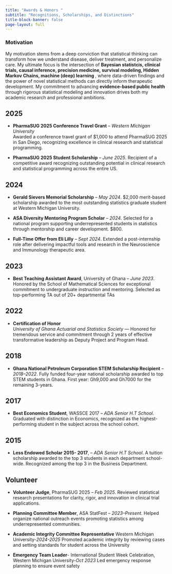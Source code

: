 ```yaml
---
title: "Awards & Honors "
subtitle: "Recognitions, Scholarships, and Distinctions"
title-block-banner: false
page-layout: full
---
```


### Motivation

My motivation stems from a deep conviction that statistical thinking can transform how we understand disease, deliver treatment, and personalize care. My ultimate focus is the intersection of **Bayesian statistcis, clinical trials, causal inference, precision medicine, survival modeling, Hidden Markov Chains, machine (deep) learning **, where data-driven findings and the power of novel statistical methods can directly inform therapeutic development. My commitment to advancing **evidence-based public health** through rigorous statistical modeling and innovation drives both my academic research and professional ambitions. 

## 2025
- **PharmaSUG 2025 Conference Travel Grant** – *Western Michigan University*  
  Awarded a conference travel grant of $1,000 to attend PharmaSUG 2025 in San Diego, recognizing excellence in clinical research and statistical programming.


- **PharmaSUG 2025 Student Scholarship** – *June 2025*. Recipient of a competitive award recognizing outstanding potential in clinical research and statistical programming across the entire US.




## 2024
- **Gerald Sievers Memorial Scholarship** – *May 2024*. \$2,000 merit-based scholarship awarded to the most outstanding statistics graduate student at Western Michigan University.

- **ASA Diversity Mentoring Program Scholar** – *2024*. Selected for a national program supporting underrepresented students in statistics through mentorship and career development. \$800.

- **Full-Time Offer from Eli Lilly** – *Sept 2024*. Extended a post-internship role after delivering impactful tools and research in the Neuroscience and Immunology therapeutic area.

## 2023
- **Best Teaching Assistant Award**, University of Ghana – *June 2023*. Honored by the School of Mathematical Sciences for exceptional commitment to undergraduate instruction and mentoring. Selected as top-performing TA out of 20+ departmental TAs



## 2022
- **Certification of Honor**  
  *University of Ghana Actuarial and Statistics Society* — Honored for tremendous service and commitment through 2 years of effective transformative leadership as Deputy Project and Program Head.


## 2018
- **Ghana National Petroleum Corporation STEM Scholarship Recipient** – *2018–2022*. Fully funded four-year national scholarship awarded to top STEM students in Ghana. First year: Gh9,000 and Gh7000 for the remaining 3-years.

## 2017
- **Best Economics Student**, WASSCE 2017 – *ADA Senior H.T School*. Graduated with distinction in Economics, recognized as the highest-performing student in the subject across the school cohort.

## 2015
- **Less Endowed Scholar 2015- 2017**,  – *ADA Senior H.T School*. A tuition scholarship awarded to the top 3 students in each department school-wide. Recognized among the top 3 in the Business Department.


## Volunteer

- **Volunteer Judge**, PharmaSUG 2025 – *Feb 2025*. Reviewed statistical research presentations for clarity, rigor, and innovation in clinical trial applications.

- **Planning Committee Member**, ASA StatFest – *2023–Present*. Helped organize national outreach events promoting statistics among underrepresented communities.


- **Academic Integrity Committee Representative** Western Michigan University-*2024-2025*
Promoted academic integrity by reviewing cases and setting standards for student across the University

- **Emergency Team Leader**- International Student Week Celebration, Western Michigan University-*Oct 2023* 
Led emergency response planning to ensure event safety
